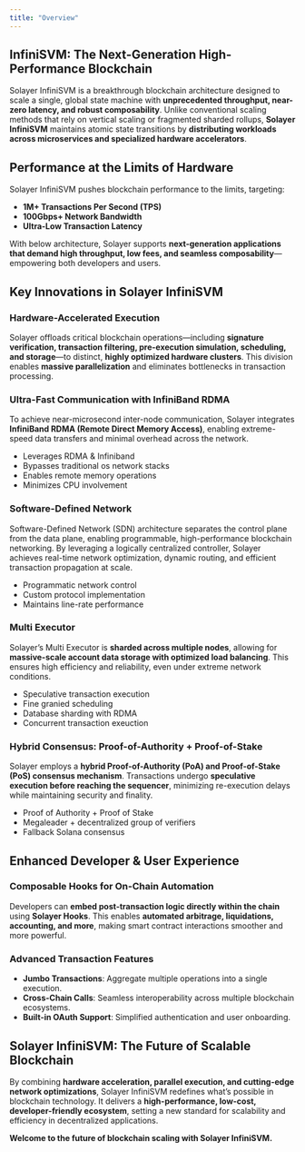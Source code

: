 ```yaml
---
title: "Overview"
---
```

## **InfiniSVM: The Next-Generation High-Performance Blockchain**

Solayer InfiniSVM is a breakthrough blockchain architecture designed to scale a single, global state machine with **unprecedented throughput, near-zero latency, and robust composability**. Unlike conventional scaling methods that rely on vertical scaling or fragmented sharded rollups, **Solayer InfiniSVM** maintains atomic state transitions by **distributing workloads across microservices and specialized hardware accelerators**.

## **Performance at the Limits of Hardware**
Solayer InfiniSVM pushes blockchain performance to the limits, targeting:

- **1M+ Transactions Per Second (TPS)**  
- **100Gbps+ Network Bandwidth**  
- **Ultra-Low Transaction Latency**  

With below architecture, Solayer supports **next-generation applications that demand high throughput, low fees, and seamless composability**—empowering both developers and users.

## **Key Innovations in Solayer InfiniSVM**

### **Hardware-Accelerated Execution**
Solayer offloads critical blockchain operations—including **signature verification, transaction filtering, pre-execution simulation, scheduling, and storage**—to distinct, **highly optimized hardware clusters**. This division enables **massive parallelization** and eliminates bottlenecks in transaction processing.

### **Ultra-Fast Communication with InfiniBand RDMA**
To achieve near-microsecond inter-node communication, Solayer integrates **InfiniBand RDMA (Remote Direct Memory Access)**, enabling extreme-speed data transfers and minimal overhead across the network.

- Leverages RDMA & Infiniband
- Bypasses traditional os network stacks
- Enables remote memory operations
- Minimizes CPU involvement

### **Software-Defined Network**
Software-Defined Network (SDN) architecture separates the control plane from the data plane, enabling programmable, high-performance blockchain networking. By leveraging a logically centralized controller, Solayer achieves real-time network optimization, dynamic routing, and efficient transaction propagation at scale.

- Programmatic network control
- Custom protocol implementation
- Maintains line-rate performance

### **Multi Executor**
Solayer’s Multi Executor is **sharded across multiple nodes**, allowing for **massive-scale account data storage with optimized load balancing**. This ensures high efficiency and reliability, even under extreme network conditions.

- Speculative transaction execution
- Fine granied scheduling 
- Database sharding with RDMA
- Concurrent transaction exeuction


### **Hybrid Consensus: Proof-of-Authority + Proof-of-Stake**
Solayer employs a **hybrid Proof-of-Authority (PoA) and Proof-of-Stake (PoS) consensus mechanism**. Transactions undergo **speculative execution before reaching the sequencer**, minimizing re-execution delays while maintaining security and finality.

- Proof of Authority +  Proof of Stake
- Megaleader + decentralized group of verifiers 
- Fallback Solana consensus


## **Enhanced Developer & User Experience**

### **Composable Hooks for On-Chain Automation**
Developers can **embed post-transaction logic directly within the chain** using **Solayer Hooks**. This enables **automated arbitrage, liquidations, accounting, and more**, making smart contract interactions smoother and more powerful.

### **Advanced Transaction Features**
- **Jumbo Transactions**: Aggregate multiple operations into a single execution.  
- **Cross-Chain Calls**: Seamless interoperability across multiple blockchain ecosystems.  
- **Built-in OAuth Support**: Simplified authentication and user onboarding.  


## **Solayer InfiniSVM: The Future of Scalable Blockchain**
By combining **hardware acceleration, parallel execution, and cutting-edge network optimizations**, Solayer InfiniSVM redefines what’s possible in blockchain technology. It delivers a **high-performance, low-cost, developer-friendly ecosystem**, setting a new standard for scalability and efficiency in decentralized applications.

**Welcome to the future of blockchain scaling with Solayer InfiniSVM.**
